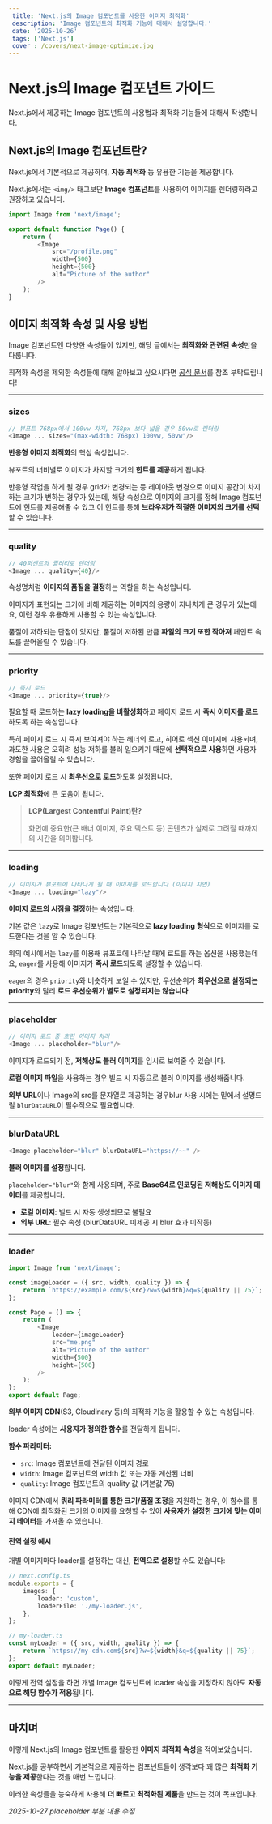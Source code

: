 ```yaml
---
 title: 'Next.js의 Image 컴포넌트를 사용한 이미지 최적화'
 description: 'Image 컴포넌트의 최적화 기능에 대해서 설명합니다.'
 date: '2025-10-26'
 tags: ['Next.js']
 cover : /covers/next-image-optimize.jpg
---
```


# Next.js의 Image 컴포넌트 가이드

Next.js에서 제공하는 Image 컴포넌트의 사용법과 최적화 기능들에 대해서 작성합니다.

## Next.js의 Image 컴포넌트란?

Next.js에서 기본적으로 제공하며, **자동 최적화** 등 유용한 기능을 제공합니다.

Next.js에서는 `<img/>` 태그보단 **Image 컴포넌트**를 사용하여 이미지를 렌더링하라고 권장하고 있습니다.

```ts
import Image from 'next/image';

export default function Page() {
    return (
        <Image
            src="/profile.png"
            width={500}
            height={500}
            alt="Picture of the author"
        />
    );
}
```

## 이미지 최적화 속성 및 사용 방법

Image 컴포넌트엔 다양한 속성들이 있지만, 해당 글에서는 **최적화와 관련된 속성**만을 다룹니다.

최적화 속성을 제외한 속성들에 대해 알아보고 싶으시다면 [공식 문서](https://nextjs.org/docs/pages/api-reference/components/image)를 참조 부탁드립니다!

---

### sizes

```ts
// 뷰포트 768px에서 100vw 차지, 768px 보다 넓을 경우 50vw로 렌더링
<Image ... sizes="(max-width: 768px) 100vw, 50vw"/>
```

**반응형 이미지 최적화**의 핵심 속성입니다.

뷰포트의 너비별로 이미지가 차지할 크기의 **힌트를 제공**하게 됩니다.

반응형 작업을 하게 될 경우 grid가 변경되는 등 레이아웃 변경으로 이미지 공간이 차지하는 크기가 변하는 경우가 있는데, 해당 속성으로 이미지의 크기를 정해 Image 컴포넌트에 힌트를 제공해줄 수 있고 이 힌트를 통해 **브라우저가 적절한 이미지의 크기를 선택**할 수 있습니다.

---

### quality

```ts
// 40퍼센트의 퀄리티로 렌더링
<Image ... quality={40}/>
```

속성명처럼 **이미지의 품질을 결정**하는 역할을 하는 속성입니다.

이미지가 표현되는 크기에 비해 제공하는 이미지의 용량이 지나치게 큰 경우가 있는데요, 이런 경우 유용하게 사용할 수 있는 속성입니다.

품질이 저하되는 단점이 있지만, 품질이 저하된 만큼 **파일의 크기 또한 작아져** 페인트 속도를 끌어올릴 수 있습니다.

---

### priority

```ts
// 즉시 로드
<Image ... priority={true}/>
```

필요할 때 로드하는 **lazy loading을 비활성화**하고 페이지 로드 시 **즉시 이미지를 로드**하도록 하는 속성입니다.

특히 페이지 로드 시 즉시 보여져야 하는 헤더의 로고, 히어로 섹션 이미지에 사용되며, 과도한 사용은 오히려 성능 저하를 불러 일으키기 때문에 **선택적으로 사용**하면 사용자 경험을 끌어올릴 수 있습니다.

또한 페이지 로드 시 **최우선으로 로드**하도록 설정됩니다.

**LCP 최적화**에 큰 도움이 됩니다.

> **LCP(Largest Contentful Paint)란?**
>
> 화면에 중요한(큰 배너 이미지, 주요 텍스트 등) 콘텐츠가 실제로 그려질 때까지의 시간을 의미합니다.

---

### loading

```ts
// 이미지가 뷰포트에 나타나게 될 때 이미지를 로드합니다 (이미지 지연)
<Image ... loading="lazy"/>
```

**이미지 로드의 시점을 결정**하는 속성입니다.

기본 값은 `lazy`로 Image 컴포넌트는 기본적으로 **lazy loading 형식**으로 이미지를 로드한다는 것을 알 수 있습니다.

위의 예시에서는 `lazy`를 이용해 뷰포트에 나타날 때에 로드를 하는 옵션을 사용했는데요, `eager`를 사용해 이미지가 **즉시 로드**되도록 설정할 수 있습니다.

`eager`의 경우 `priority`와 비슷하게 보일 수 있지만, 우선순위가 **최우선으로 설정되는 priority**와 달리 **로드 우선순위가 별도로 설정되지는 않습니다**.

---

### placeholder

```ts
// 이미지 로드 중 흐린 이미지 처리
<Image ... placeholder="blur"/>
```

이미지가 로드되기 전, **저해상도 블러 이미지**를 임시로 보여줄 수 있습니다.

**로컬 이미지 파일**을 사용하는 경우 빌드 시 자동으로 블러 이미지를 생성해줍니다.

**외부 URL**이나 Image의 src를 문자열로 제공하는 경우blur 사용 시에는 밑에서 설명드릴 `blurDataURL`이 필수적으로 필요합니다.

---

### blurDataURL

```ts
<Image placeholder="blur" blurDataURL="https://~~" />
```

**블러 이미지를 설정**합니다.

`placeholder="blur"`와 함께 사용되며, 주로 **Base64로 인코딩된 저해상도 이미지 데이터**를 제공합니다.

-   **로컬 이미지**: 빌드 시 자동 생성되므로 불필요
-   **외부 URL**: 필수 속성 (blurDataURL 미제공 시 blur 효과 미작동)

---

### loader

```ts
import Image from 'next/image';

const imageLoader = ({ src, width, quality }) => {
    return `https://example.com/${src}?w=${width}&q=${quality || 75}`;
};

const Page = () => {
    return (
        <Image
            loader={imageLoader}
            src="me.png"
            alt="Picture of the author"
            width={500}
            height={500}
        />
    );
};
export default Page;
```

**외부 이미지 CDN**(S3, Cloudinary 등)의 최적화 기능을 활용할 수 있는 속성입니다.

loader 속성에는 **사용자가 정의한 함수**를 전달하게 됩니다.

**함수 파라미터:**

-   `src`: Image 컴포넌트에 전달된 이미지 경로
-   `width`: Image 컴포넌트의 width 값 또는 자동 계산된 너비
-   `quality`: Image 컴포넌트의 quality 값 (기본값 75)

이미지 CDN에서 **쿼리 파라미터를 통한 크기/품질 조정**을 지원하는 경우, 이 함수를 통해 CDN에 최적화된 크기의 이미지를 요청할 수 있어 **사용자가 설정한 크기에 맞는 이미지 데이터**를 가져올 수 있습니다.

#### 전역 설정 예시

개별 이미지마다 loader를 설정하는 대신, **전역으로 설정**할 수도 있습니다:

```ts
// next.config.ts
module.exports = {
    images: {
        loader: 'custom',
        loaderFile: './my-loader.js',
    },
};
```

```ts
// my-loader.ts
const myLoader = ({ src, width, quality }) => {
    return `https://my-cdn.com${src}?w=${width}&q=${quality || 75}`;
};
export default myLoader;
```

이렇게 전역 설정을 하면 개별 Image 컴포넌트에 loader 속성을 지정하지 않아도 **자동으로 해당 함수가 적용**됩니다.

---

## 마치며

이렇게 Next.js의 Image 컴포넌트를 활용한 **이미지 최적화 속성**을 적어보았습니다.

Next.js를 공부하면서 기본적으로 제공하는 컴포넌트들이 생각보다 꽤 많은 **최적화 기능을 제공**한다는 것을 매번 느낍니다.

이러한 속성들을 능숙하게 사용해 **더 빠르고 최적화된 제품**을 만드는 것이 목표입니다.

_2025-10-27 placeholder 부분 내용 수정_
